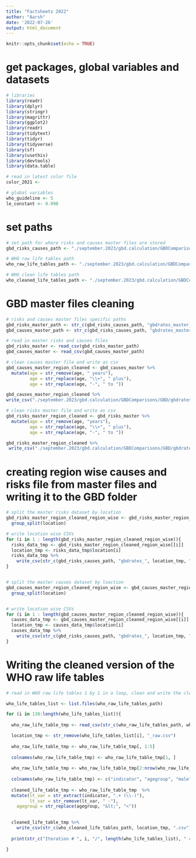 ```yaml
---
title: "Factsheets 2022"
author: "Aarsh"
date: '2022-07-26'
output: html_document
---
```


```r
knitr::opts_chunk$set(echo = TRUE)
```

# get packages, global variables and datasets
```r

# libraries
library(readr)
library(dplyr)
library(stringr)
library(magrittr)
library(ggplot2)
library(readr)
library(tidytext)
library(tidyr)
library(tidyverse)
library(sf)
library(usethis)
library(devtools)
library(data.table)

# read in latest color file
color_2021 <-

# global variables
who_guideline <- 5
le_constant <- 0.098


```


# set paths

```r

# set path for where risks and causes master files are stored
gbd_risks_causes_path <- "./september.2023/gbd.calculation/GBDComparisons/GBD/"

# WHO raw life tables path
who_raw_life_tables_path <- "./september.2023/gbd.calculation/GBDComparisons/WHO life tables/"

# WHO clean life tables path
who_cleaned_life_tables_path <- "./september.2023/gbd.calculation/GBDComparisons/WHO life tables/"


```


# GBD master files cleaning

```r


# risks and causes master files specific paths
gbd_risks_master_path <- str_c(gbd_risks_causes_path, "gbdrates_master_risks_raw.csv")
gbd_causes_master_path <- str_c(gbd_risks_causes_path, "gbdrates_master_causes_raw.csv")

# read in master risks and causes files
gbd_risks_master <- read_csv(gbd_risks_master_path)
gbd_causes_master <- read_csv(gbd_causes_master_path)

# clean causes master file and write as csv
gbd_causes_master_region_cleaned <- gbd_causes_master %>%
  mutate(age = str_remove(age, " years"), 
         age = str_replace(age, "\\+", " plus"), 
         age = str_replace(age, "-", " to "))  

gbd_causes_master_region_cleaned %>%
write_csv("./september.2023/gbd.calculation/GBDComparisons/GBD/gbdrates_master_causes_cleaned.csv")

# clean risks master file and write as csv
gbd_risks_master_region_cleaned <- gbd_risks_master %>%
  mutate(age = str_remove(age, "years"), 
         age = str_replace(age, "\\+", " plus"), 
         age = str_replace(age, "-", " to ")) 

gbd_risks_master_region_cleaned %>%
 write_csv("./september.2023/gbd.calculation/GBDComparisons/GBD/gbdrates_master_risks_cleaned.csv")


```

# creating region wise causes and risks file from master files and writing it to the GBD folder

```r

# split the master risks dataset by location
gbd_risks_master_region_cleaned_region_wise <- gbd_risks_master_region_cleaned %>%
  group_split(location)

# write location wise CSVs
for (i in 1 : length(gbd_risks_master_region_cleaned_region_wise)){
  risks_data_tmp <- gbd_risks_master_region_cleaned_region_wise[[i]]
  location_tmp <- risks_data_tmp$location[i]
  risks_data_tmp %>%
    write_csv(str_c(gbd_risks_causes_path, "gbdrates_", location_tmp, "_", "risks.csv"))
}


# split the master causes dataset by loaction
gbd_causes_master_region_cleaned_region_wise <- gbd_causes_master_region_cleaned %>%
  group_split(location)


# write location wise CSVs
for (i in 1 : length(gbd_causes_master_region_cleaned_region_wise)){
  causes_data_tmp <- gbd_causes_master_region_cleaned_region_wise[[i]]
  location_tmp <- causes_data_tmp$location[i]
  causes_data_tmp %>%
    write_csv(str_c(gbd_risks_causes_path, "gbdrates_", location_tmp, "_", "causes.csv"))
}

```

# Writing the cleaned version of the WHO raw life tables

```r
# read in WHO raw life tables 1 by 1 in a loop, clean and write the cleaned versions

who_life_tables_list <- list.files(who_raw_life_tables_path)

for (i in 138:length(who_life_tables_list)){
  
  who_raw_life_table_tmp <- read_csv(str_c(who_raw_life_tables_path, who_life_tables_list[i]))

  location_tmp <- str_remove(who_life_tables_list[i], "_raw.csv")
  
  who_raw_life_table_tmp <- who_raw_life_table_tmp[, 1:5]
  
  colnames(who_raw_life_table_tmp) <- who_raw_life_table_tmp[1, ]
  
  who_raw_life_table_tmp <- who_raw_life_table_tmp[2:nrow(who_raw_life_table_tmp), c(1, 2, 4, 5)]
  
  colnames(who_raw_life_table_tmp) <- c("indicator", "agegroup", "male", "female")
  
  cleaned_life_table_tmp <- who_raw_life_table_tmp  %>%
  mutate(lt_var = str_extract(indicator, ".+ (\\-)"), 
         lt_var = str_remove(lt_var, " -"),
    agegroup = str_replace(agegroup, "&lt;", "<"))
    

  cleaned_life_table_tmp %>%
    write_csv(str_c(who_cleaned_life_tables_path, location_tmp, ".csv"))
  
  print(str_c("Iteration # ", i, "/", length(who_life_tables_list), " complete"))

}

```
